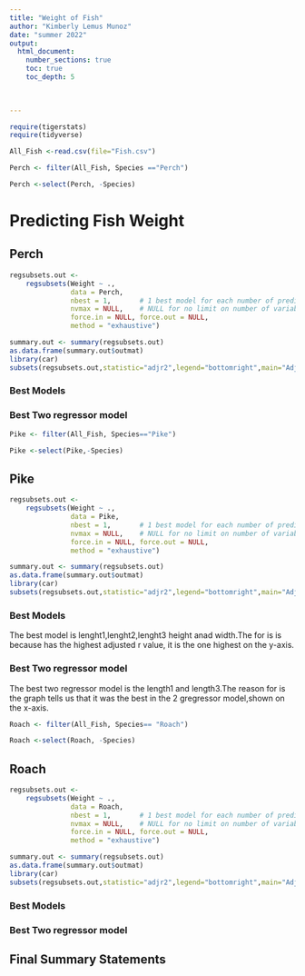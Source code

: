 ```yaml
---
title: "Weight of Fish"
author: "Kimberly Lemus Munoz"
date: "summer 2022"  
output: 
  html_document:
    number_sections: true
    toc: true
    toc_depth: 5

 
    
---
```



```r
require(tigerstats)
require(tidyverse)
```

```r
All_Fish <-read.csv(file="Fish.csv")
```

```r
Perch <- filter(All_Fish, Species =="Perch")
```


```r
Perch <-select(Perch, -Species)
```





# Predicting Fish Weight


## Perch


```r
regsubsets.out <-
    regsubsets(Weight ~ .,
               data = Perch,
               nbest = 1,       # 1 best model for each number of predictors
               nvmax = NULL,    # NULL for no limit on number of variables
               force.in = NULL, force.out = NULL,
               method = "exhaustive")

summary.out <- summary(regsubsets.out)
as.data.frame(summary.out$outmat)
library(car)
subsets(regsubsets.out,statistic="adjr2",legend="bottomright",main="Adjusted R^2")
```





### Best Models




### Best Two regressor model






```r
Pike <- filter(All_Fish, Species=="Pike")
```


```r
Pike <-select(Pike,-Species)
```




## Pike

```r
regsubsets.out <-
    regsubsets(Weight ~ .,
               data = Pike,
               nbest = 1,       # 1 best model for each number of predictors
               nvmax = NULL,    # NULL for no limit on number of variables
               force.in = NULL, force.out = NULL,
               method = "exhaustive")

summary.out <- summary(regsubsets.out)
as.data.frame(summary.out$outmat)
library(car)
subsets(regsubsets.out,statistic="adjr2",legend="bottomright",main="Adjusted R^2")
```





### Best Models

The best model is lenght1,lenght2,lenght3 height anad width.The for is is because has the highest adjusted r value, it is the one highest on the y-axis.




### Best Two regressor model

The best two regressor model is the length1 and length3.The reason for is the graph tells us that it was the best in the 2 gregressor model,shown on the x-axis.

```r
Roach <- filter(All_Fish, Species== "Roach")
```

```r
Roach <-select(Roach, -Species)
```


## Roach

```r
regsubsets.out <-
    regsubsets(Weight ~ .,
               data = Roach,
               nbest = 1,       # 1 best model for each number of predictors
               nvmax = NULL,    # NULL for no limit on number of variables
               force.in = NULL, force.out = NULL,
               method = "exhaustive")

summary.out <- summary(regsubsets.out)
as.data.frame(summary.out$outmat)
library(car)
subsets(regsubsets.out,statistic="adjr2",legend="bottomright",main="Adjusted R^2")
```







### Best Models

### Best Two regressor model

## Final Summary Statements